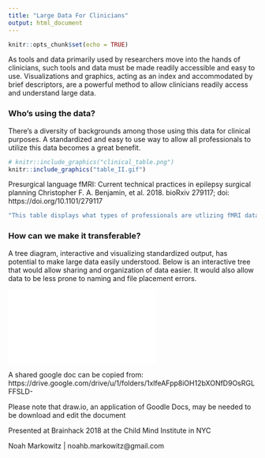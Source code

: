 ```yaml
---
title: "Large Data For Clinicians"
output: html_document
---
```


```r
knitr::opts_chunk$set(echo = TRUE)
```

As tools and data primarily used by researchers move into the hands of clinicians, such tools and data must be made readily accessible and easy to use. Visualizations and graphics, acting as an index and accommodated by brief descriptors, are a powerful method to allow clinicians readily access and understand large data.

### Who's using the data?

There's a diversity of backgrounds among those using this data for clinical purposes. A standardized and easy to use way to allow all professionals to utilize this data becomes a great benefit.

```r
# knitr::include_graphics("clinical_table.png")
knitr::include_graphics("table_II.gif")
```
Presurgical language fMRI: Current technical practices in epilepsy surgical planning
Christopher F. A. Benjamin, et al. 2018. bioRxiv 279117; doi: https://doi.org/10.1101/279117

```r
"This table displays what types of professionals are utlizing fMRI data for clinical usage. It may be assummed not all backgrounds are trained fully navigating and interpreting large MRI databases."
```


### How can we make it transferable?

A tree diagram, interactive and visualizing standardized output, has potential to make large data easily understood. Below is an interactive tree that would allow sharing and organization of data easier. It would also allow data to be less prone to naming and file placement errors.

![](BIDS_Tree_Template_Horizontal.html)

A shared google doc can be copied from:
https://drive.google.com/drive/u/1/folders/1xlfeAFpp8iOH12bXONfD9OsRGLFFSLD-

Please note that draw.io, an application of Goodle Docs, may be needed to be download and edit the document







Presented at Brainhack 2018 at the Child Mind Institute in NYC

Noah Markowitz | noahb.markowitz@gmail.com
